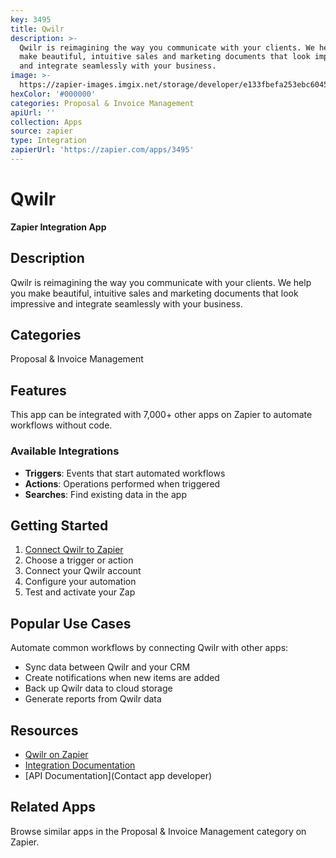 ```yaml
---
key: 3495
title: Qwilr
description: >-
  Qwilr is reimagining the way you communicate with your clients. We help you
  make beautiful, intuitive sales and marketing documents that look impressive
  and integrate seamlessly with your business.
image: >-
  https://zapier-images.imgix.net/storage/developer/e133fbefa253ebc60455b54c4cd6937d_2.png?auto=format%2Ccompress&ixlib=python-3.0.0&q=50
hexColor: '#000000'
categories: Proposal & Invoice Management
apiUrl: ''
collection: Apps
source: zapier
type: Integration
zapierUrl: 'https://zapier.com/apps/3495'
---
```

# Qwilr

**Zapier Integration App**

## Description

Qwilr is reimagining the way you communicate with your clients. We help you make beautiful, intuitive sales and marketing documents that look impressive and integrate seamlessly with your business.

## Categories

Proposal & Invoice Management

## Features

This app can be integrated with 7,000+ other apps on Zapier to automate workflows without code.

### Available Integrations

- **Triggers**: Events that start automated workflows
- **Actions**: Operations performed when triggered
- **Searches**: Find existing data in the app

## Getting Started

1. [Connect Qwilr to Zapier](https://zapier.com/apps/3495)
2. Choose a trigger or action
3. Connect your Qwilr account
4. Configure your automation
5. Test and activate your Zap

## Popular Use Cases

Automate common workflows by connecting Qwilr with other apps:

- Sync data between Qwilr and your CRM
- Create notifications when new items are added
- Back up Qwilr data to cloud storage
- Generate reports from Qwilr data

## Resources

- [Qwilr on Zapier](https://zapier.com/apps/3495)
- [Integration Documentation](https://zapier.com/apps/3495/integrations)
- [API Documentation](Contact app developer)

## Related Apps

Browse similar apps in the Proposal & Invoice Management category on Zapier.
